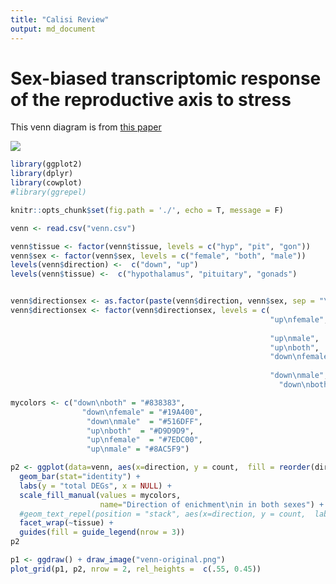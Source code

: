 ```yaml
---
title: "Calisi Review"
output: md_document
---
```


# Sex-biased transcriptomic response of the reproductive axis to stress

This venn diagram is from [this paper](https://www.sciencedirect.com/science/article/pii/S0018506X17302696?via%3Dihub)

![](venn-original.png)

```r
library(ggplot2)
library(dplyr)
library(cowplot)
#library(ggrepel)

knitr::opts_chunk$set(fig.path = './', echo = T, message = F)
```

```r
venn <- read.csv("venn.csv")

venn$tissue <- factor(venn$tissue, levels = c("hyp", "pit", "gon"))
venn$sex <- factor(venn$sex, levels = c("female", "both", "male"))
levels(venn$direction) <-  c("down", "up")
levels(venn$tissue) <-  c("hypothalamus", "pituitary", "gonads")


venn$directionsex <- as.factor(paste(venn$direction, venn$sex, sep = "\n"))
venn$directionsex <- factor(venn$directionsex, levels = c(
                                                          "up\nfemale", 
                                                          
                                                          "up\nmale",
                                                          "up\nboth",
                                                          "down\nfemale",
                                                         
                                                          "down\nmale",
                                                            "down\nboth"))

mycolors <- c("down\nboth" = "#838383",
                "down\nfemale" = "#19A400", 
                 "down\nmale"  = "#516DFF",
                 "up\nboth"  = "#D9D9D9",
                 "up\nfemale"  = "#7EDC00",
                 "up\nmale" = "#8AC5F9")  

p2 <- ggplot(data=venn, aes(x=direction, y = count,  fill = reorder(directionsex, desc(directionsex)))) + 
  geom_bar(stat="identity") +
  labs(y = "total DEGs", x = NULL) +
  scale_fill_manual(values = mycolors,
                    name="Direction of enichment\nin in both sexes") +
  #geom_text_repel(position = "stack", aes(x=direction, y = count,  label = count ))
  facet_wrap(~tissue) +
  guides(fill = guide_legend(nrow = 3)) 
p2
```


```r
p1 <- ggdraw() + draw_image("venn-original.png")
plot_grid(p1, p2, nrow = 2, rel_heights =  c(.55, 0.45))
```

